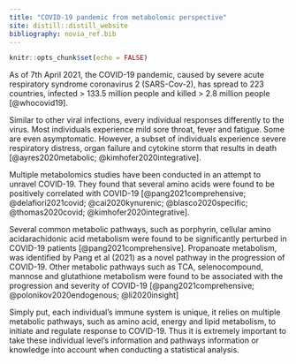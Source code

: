 ```yaml
---
title: "COVID-19 pandemic from metabolomic perspective"
site: distill::distill_website
bibliography: novia_ref.bib
---
```


```r
knitr::opts_chunk$set(echo = FALSE)

```

As of 7th April 2021, the COVID-19 pandemic, caused by severe acute respiratory syndrome coronavirus 2 (SARS-Cov-2), has spread to 223 countries, infected > 133.5 million people and killed > 2.8 million people [@whocovid19]. 

Similar to other viral infections, every individual responses differently to the virus. Most individuals experience mild sore throat, fever and fatigue. Some are even asymptomatic. However, a subset of individuals experience severe respiratory distress, organ failure and cytokine storm that results in death [@ayres2020metabolic; @kimhofer2020integrative].

Multiple metabolomics studies have been conducted in an attempt to unravel COVID-19. They found that several amino acids were found to be positively correlated with COVID-19 [@pang2021comprehensive; @delafiori2021covid; @cai2020kynurenic; @blasco2020specific; @thomas2020covid; @kimhofer2020integrative]. 

Several common metabolic pathways, such as porphyrin, cellular amino acidarachidonic acid metabolism were found to be significantly perturbed in COVID-19 patients [@pang2021comprehensive]. Propanoate metabolism, was identified by Pang et al (2021) as a novel pathway in the progression of COVID-19. Other metabolic pathways such as TCA, selenocompound, mannose and glutathione metabolism were found to be associated with the progression and severity of COVID-19 [@pang2021comprehensive; @polonikov2020endogenous; @li2020insight]

Simply put, each individual's immune system is unique, it relies on multiple metabolic pathways, such as amino acid, energy and lipid metabolism, to initiate and regulate response to COVID-19. Thus it is extremely important to take these individual level's information and pathways information or knowledge into account when conducting a statistical analysis. 
